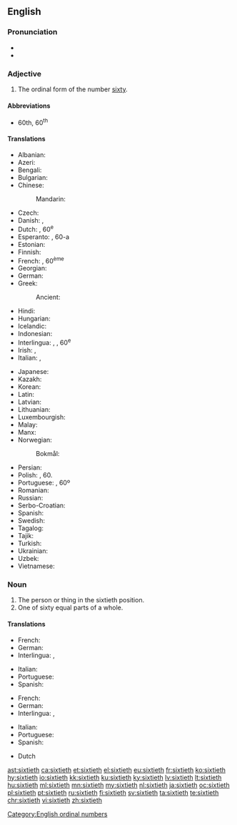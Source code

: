 ==English==

===Pronunciation===
* {{IPA|/ˈsɪkstiəθ/|lang=en}}
* {{hyphenation|six|ti|eth|lang=en}}

===Adjective===
{{en-adj|-}}

# The ordinal form of the number [[sixty]].

====Abbreviations====
* 60th, 60<sup>th</sup>

====Translations====
{{trans-top|the ordinal form of the number sixty}}
* Albanian: {{t|sq|gjashtëdhjetë}}
* Azeri: {{t|az|altmışıncı}}
* Bengali: {{t|bn|ষষ্টিতম|tr=ṣaṣṭitama|sc=Beng}}
* Bulgarian: {{t|bg|шейсетият}}
* Chinese:
*: Mandarin: {{t+|cmn|第六十|tr=dì liùshí|sc=Hani}}
* Czech: {{t+|cs|šedesátý}}
* Danish: {{t|da|tressende}}, {{t|da|tresindstyvende}}
* Dutch: {{t+|nl|zestigste}}, 60<sup>e</sup>
* Esperanto: {{t|eo|sesdeka}}, 60-a
* Estonian: {{t|et|kuuekümnes}}
* Finnish: {{t|fi|kuudeskymmenes}}
* French: {{t+|fr|soixantième}}, 60<sup>ème</sup>
* Georgian: {{t|ka|მესამოცე}}
* German: {{t+|de|sechzigste}}
* Greek: {{t+|el|εξηκοστός}}
*: Ancient: {{t|grc|ἑξηκοστός}}
* Hindi: {{t|hi|साठवाँ|tr=sāṭhavām̐|sc=Deva}}
* Hungarian: {{t+|hu|hatvanadik}}
* Icelandic: {{t|is|sextugasta}}
* Indonesian: {{t|id|keenampuluh}}
* Interlingua: {{t|ia|sexantesime}}, {{t|ia|sexagesime}}, 60<sup>e</sup>
* Irish: {{t|ga|seascadú}}, {{t|ga|60ú}}
* Italian: {{t|it|sessantesimo}}, {{t|it|60º}}
{{trans-mid}}
* Japanese: {{t|ja|第六十|tr=dai roku jū|sc=Jpan}}
* Kazakh: {{t|kk|алпыншы|sc=Cyrl}}
* Korean: {{t+|ko|예순째|sc=Hang}}
* Latin: {{t|la|sexagesimus}}
* Latvian: {{t+|lv|sešdesmitais}}
* Lithuanian: {{t+|lt|šešiasdešimtas}}
* Luxembourgish: {{t|lb|siechzegst}}
* Malay: {{t|ms|keenam puluh}}
* Manx: {{t|gv|tree feedoo}}
* Norwegian:
*: Bokmål: {{t|nb|sekstiende}}
* Persian: {{t+|fa|شصتم|sc=fa-Arab}}
* Polish: {{t+|pl|sześćdziesiąty}}, 60.
* Portuguese: {{t+|pt|sexagésimo}}, 60º
* Romanian: {{t+|ro|șaizecilea}}
* Russian: {{t+|ru|шестидесятый}}
* Serbo-Croatian: {{t|sh|šezdeseti}}
* Spanish: {{t+|es|sexagésimo}}
* Swedish: {{t+|sv|sextionde}}
* Tagalog: {{t|tl|pang-animnapu}}
* Tajik: {{t|tg|шастуми|sc=Cyrl}}
* Turkish: {{t+|tr|altmışıncı}}
* Ukrainian: {{t|uk|шестидесятих|sc=Cyrl}}
* Uzbek: {{t|uz|oltmishinchi}}
* Vietnamese: {{t|vi|thứ sáu mươi}}
{{trans-bottom}}

===Noun===
{{en-noun|~}}

# The person or thing in the sixtieth position.
# One of sixty equal parts of a whole.

====Translations====
{{trans-top|person or thing in the sixtieth position}}
* French: {{t+|fr|soixantième|m|f}}
* German: {{t+|de|sechzigste}}
* Interlingua: {{t+|ia|sexantesimo|m}}, {{t+|ia|sexagesimo|m}}
{{trans-mid}}
* Italian: {{t+|it|sessantesimo|m}}
* Portuguese: {{t+|pt|sexagésimo|m}}
* Spanish: {{t+|es|sexagésimo}}
{{trans-bottom}}

{{trans-top|one of sixty equal parts of a whole}}
* French: {{t+|fr|soixantième|m}}
* German: {{t+|de|sechzigste}}
* Interlingua: {{t+|ia|sexantesimo|m}}, {{t+|ia|sexagesimo|m}}
{{trans-mid}}
* Italian: {{t+|it|sessantesimo|m}}
* Portuguese: {{t+|pt|sessenta avos|m}}
* Spanish: {{t+|es|sesentavo}}
{{trans-bottom}}

{{checktrans-top}}
* Dutch {{t+check|nl|zestigste}}
{{trans-bottom}}

[[Category:English ordinal numbers]]

[[ast:sixtieth]]
[[ca:sixtieth]]
[[et:sixtieth]]
[[el:sixtieth]]
[[eu:sixtieth]]
[[fr:sixtieth]]
[[ko:sixtieth]]
[[hy:sixtieth]]
[[io:sixtieth]]
[[kk:sixtieth]]
[[ku:sixtieth]]
[[ky:sixtieth]]
[[lv:sixtieth]]
[[lt:sixtieth]]
[[hu:sixtieth]]
[[ml:sixtieth]]
[[mn:sixtieth]]
[[my:sixtieth]]
[[nl:sixtieth]]
[[ja:sixtieth]]
[[oc:sixtieth]]
[[pl:sixtieth]]
[[pt:sixtieth]]
[[ru:sixtieth]]
[[fi:sixtieth]]
[[sv:sixtieth]]
[[ta:sixtieth]]
[[te:sixtieth]]
[[chr:sixtieth]]
[[vi:sixtieth]]
[[zh:sixtieth]]